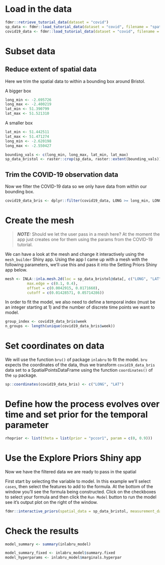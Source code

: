 

# Load in the data

```r
fdmr::retrieve_tutorial_data(dataset = "covid")
sp_data <- fdmr::load_tutorial_data(dataset = "covid", filename = "spatial_data.rds")
covid19_data <- fdmr::load_tutorial_data(dataset = "covid", filename = "covid19_data.rds")
```

# Subset data

## Reduce extent of spatial data

Here we trim the spatial data to within a bounding box around Bristol.

A bigger box
```r
long_min <- -2.695726
long_max <- -2.400219
lat_min <- 51.390799
lat_max <- 51.521310
```

A smaller box

```r
lat_min <- 51.442511
lat_max <- 51.471274
long_min <- -2.620198
long_max <- -2.550427
```

```r
bounding_vals <- c(long_min, long_max, lat_min, lat_max)
sp_data_bristol <- raster::crop(sp_data, raster::extent(bounding_vals))
```

## Trim the COVID-19 observation data

Now we filter the COVID-19 data so we only have data from within our bounding box.

```r
covid19_data_bris <- dplyr::filter(covid19_data, LONG >= long_min, LONG <= long_max, LAT >= lat_min, LAT <= lat_max)
```

# Create the mesh

> **_NOTE:_**  Should we let the user pass in a mesh here? At the moment the app just creates one for them using the params from the COVID-19 tutorial.

We can have a look at the mesh and change it interactively using the `mesh_builder` Shiny app. Using the app I came up with a mesh with the following parameters, we'll use this
and pass it into the Setting Priors Shiny app below.

```r
mesh <- INLA::inla.mesh.2d(loc = sp_data_bristol@data[, c("LONG", "LAT")],
          max.edge = c(0.1, 0.4),
          offset = c(0.0042915, 0.0171660),
          cutoff = c(0.01428571, 0.05714286))
```

In order to fit the model, we also need to define a temporal index (must be an integer starting at 1) and the number of discrete time points we want to model.

```r
group_index <- covid19_data_bris$week
n_groups <- length(unique(covid19_data_bris$week))
```

# Set coordinates on data

We will use the function `bru()` of package `inlabru` to fit the model. `bru` expects the coordinates of the data, thus we transform `covid19_data_bris` data set to a SpatialPointsDataFrame using the function `coordinates()` of the `sp` package.

```r
sp::coordinates(covid19_data_bris) <- c("LONG", "LAT")
```

# Define how the process evolves over time and set prior for the temporal parameter

```r
rhoprior <- list(theta = list(prior = "pccor1", param = c(0, 0.9)))
```

# Use the Explore Priors Shiny app

Now we have the filtered data we are ready to pass in the spatial 

First start by selecting the variable to model. In this example we'll select `cases`, then select the features to add to the formula. At the bottom of the window you'll see the formula being constructed.
Click on the checkboxes to select your formula and then click the `Run Model` button to run the model see it's output plot on the right of the window.

```r
fdmr::interactive_priors(spatial_data = sp_data_bristol, measurement_data = covid19_data_bris, mesh=mesh)
```


# Check the results

```r
model_summary <- summary(inlabru_model)

model_summary_fixed <- inlabru_model$summary.fixed
model_hyperparams <- inlabru_model$marginals.hyperpar
```